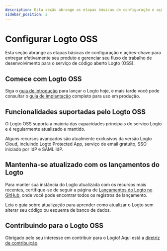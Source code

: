 ```yaml
---
description: Esta seção abrange as etapas básicas de configuração e ações-chave para entregar efetivamente seu produto e gerenciar seu fluxo de trabalho de desenvolvimento para o serviço de código aberto Logto (OSS).
sidebar_position: 2
---
```


# Configurar Logto OSS

Esta seção abrange as etapas básicas de configuração e ações-chave para entregar efetivamente seu produto e gerenciar seu fluxo de trabalho de desenvolvimento para o serviço de código aberto Logto (OSS).

## Comece com Logto OSS

Siga o [guia de introdução](/logto-oss/get-started-with-oss/) para lançar o Logto hoje, e mais tarde você pode consultar o [guia de implantação](/logto-oss/deployment-and-configuration) completo para uso em produção.

## Funcionalidades suportadas pelo Logto OSS

O Logto OSS suporta a maioria das capacidades principais do serviço Logto e é regularmente atualizado e mantido.

Alguns recursos avançados são atualmente exclusivos da versão Logto Cloud, incluindo Logto Protected App, serviço de email gratuito, SSO iniciado por IdP e SAML IdP.

## Mantenha-se atualizado com os lançamentos do Logto

Para manter sua instância do Logto atualizada com os recursos mais recentes, certifique-se de seguir a página de [Lançamentos do Logto no GitHub](https://github.com/logto-io/logto/releases), onde você pode encontrar todos os registros de lançamento.

Leia o guia sobre atualização para aprender como atualizar o Logto sem alterar seu código ou esquema de banco de dados.

## Contribuindo para o Logto OSS

Obrigado pelo seu interesse em contribuir para o Logto! Aqui está a [diretriz de contribuição](/logto-oss/contribution).
